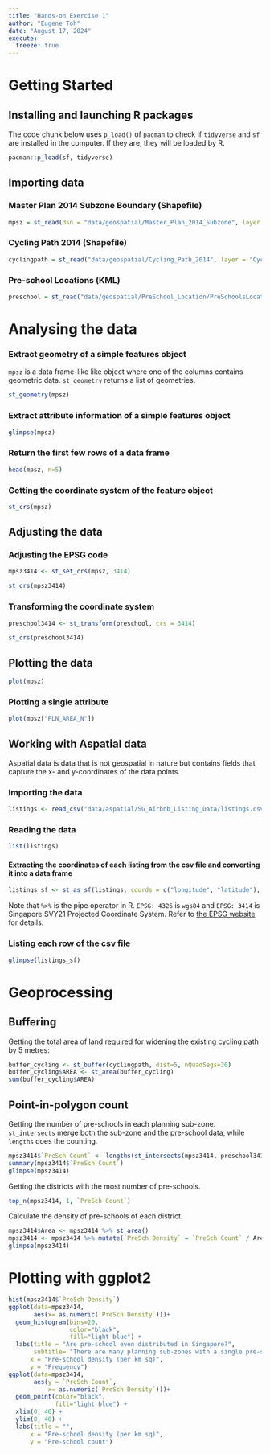 ```yaml
---
title: "Hands-on Exercise 1"
author: "Eugene Toh"
date: "August 17, 2024"
execute:
  freeze: true
---
```


# Getting Started

## Installing and launching R packages

The code chunk below uses `p_load()` of `pacman` to check if `tidyverse` and `sf` are installed in the computer. If they are, they will be loaded by R.

```r
pacman::p_load(sf, tidyverse)
```

## Importing data

### Master Plan 2014 Subzone Boundary (Shapefile)

```r
mpsz = st_read(dsn = "data/geospatial/Master_Plan_2014_Subzone", layer = "MP14_SUBZONE_WEB_PL")
```
### Cycling Path 2014 (Shapefile)
```r
cyclingpath = st_read("data/geospatial/Cycling_Path_2014", layer = "CyclingPathGazette")
```
### Pre-school Locations (KML)
```r
preschool = st_read("data/geospatial/PreSchool_Location/PreSchoolsLocation.kml")
```
# Analysing the data
### Extract geometry of a simple features object
`mpsz` is a data frame-like like object where one of the columns contains geometric data. `st_geometry` returns a list of geometries. 
```r
st_geometry(mpsz)
```
### Extract attribute information of a simple features object
```r
glimpse(mpsz)
```
### Return the first few rows of a data frame
```r
head(mpsz, n=5)
```
### Getting the coordinate system of the feature object
```r
st_crs(mpsz)
```
## Adjusting the data
### Adjusting the EPSG code
```r
mpsz3414 <- st_set_crs(mpsz, 3414)
```
```r
st_crs(mpsz3414)
```
### Transforming the coordinate system
```r
preschool3414 <- st_transform(preschool, crs = 3414)
```
```r
st_crs(preschool3414)
```
## Plotting the data
```r
plot(mpsz)
```
### Plotting a single attribute
```r
plot(mpsz["PLN_AREA_N"])
```
## Working with Aspatial data
Aspatial data is data that is not geospatial in nature but contains fields that capture the x- and y-coordinates of the data points.

### Importing the data
```r
listings <- read_csv("data/aspatial/SG_Airbnb_Listing_Data/listings.csv")
```
### Reading the data
```r
list(listings)
```
#### Extracting the coordinates of each listing from the csv file and converting it into a data frame
```r
listings_sf <- st_as_sf(listings, coords = c("longitude", "latitude"), crs=4326) %>% st_transform(crs=3414)
```
Note that `%>%` is the pipe operator in R.
`EPSG: 4326` is `wgs84` and `EPSG: 3414` is Singapore SVY21 Projected Coordinate System. Refer to [the EPSG website](https://epsg.io) for details.

### Listing each row of the csv file
```r
glimpse(listings_sf)
```
# Geoprocessing
## Buffering
Getting the total area of land required for widening the existing cycling path by 5 metres:
```r
buffer_cycling <- st_buffer(cyclingpath, dist=5, nQuadSegs=30)
buffer_cycling$AREA <- st_area(buffer_cycling)
sum(buffer_cycling$AREA)
```
## Point-in-polygon count
Getting the number of pre-schools in each planning sub-zone.
`st_intersects` merge both the sub-zone and the pre-school data, while `lengths` does the counting.
```r
mpsz3414$`PreSch Count` <- lengths(st_intersects(mpsz3414, preschool3414))
summary(mpsz3414$`PreSch Count`)
glimpse(mpsz3414)
```
Getting the districts with the most number of pre-schools.
```r
top_n(mpsz3414, 1, `PreSch Count`)
```
Calculate the density of pre-schools of each district.
```r
mpsz3414$Area <- mpsz3414 %>% st_area()
mpsz3414 <- mpsz3414 %>% mutate(`PreSch Density` = `PreSch Count` / Area * 1000000)
glimpse(mpsz3414)
```
# Plotting with ggplot2
```r
hist(mpsz3414$`PreSch Density`)
ggplot(data=mpsz3414, 
       aes(x= as.numeric(`PreSch Density`)))+
  geom_histogram(bins=20, 
                 color="black", 
                 fill="light blue") +
  labs(title = "Are pre-school even distributed in Singapore?",
       subtitle= "There are many planning sub-zones with a single pre-school, on the other hand, \nthere are two planning sub-zones with at least 20 pre-schools",
      x = "Pre-school density (per km sq)",
      y = "Frequency")
ggplot(data=mpsz3414, 
       aes(y = `PreSch Count`, 
           x= as.numeric(`PreSch Density`)))+
  geom_point(color="black", 
             fill="light blue") +
  xlim(0, 40) +
  ylim(0, 40) +
  labs(title = "",
      x = "Pre-school density (per km sq)",
      y = "Pre-school count")
```